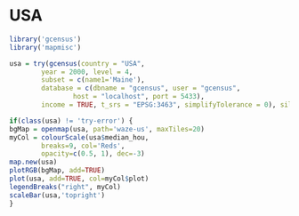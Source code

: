 <!--
%\VignetteEngine{knitr::knitr}
%\VignetteIndexEntry{USA}
-->

# USA

```r
library('gcensus')
library('mapmisc')

usa = try(gcensus(country = "USA", 
		year = 2000, level = 4, 
		subset = c(name1='Maine'),
		database = c(dbname = "gcensus", user = "gcensus", 
				host = "localhost", port = 5433), 
		income = TRUE, t_srs = "EPSG:3463", simplifyTolerance = 0), silent=TRUE)
```


```r
if(class(usa) != 'try-error') {
bgMap = openmap(usa, path='waze-us', maxTiles=20)
myCol = colourScale(usa$median_hou, 
		breaks=9, col='Reds',
		opacity=c(0.5, 1), dec=-3)
map.new(usa)
plotRGB(bgMap, add=TRUE)
plot(usa, add=TRUE, col=myCol$plot)
legendBreaks("right", myCol)
scaleBar(usa,'topright')
}
```